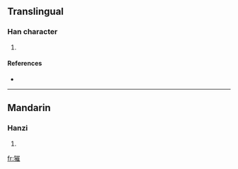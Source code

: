 ==Translingual==

===Han character===
{{Han char|rn=94|rad=犬|as=11|sn=14|four=|canj=大竹山人土 (KHUOG)}}

# {{defn|Han|sort=犬11}}

====References====
* {{Han ref|kx=0718.041|hdz=21365.110|uh=7355|ud=29525}}

----

==Mandarin==

===Hanzi===
{{cmn-hanzi|pin=[[cuī]] ([[cui1]])|wg=ts'ui<sup>1</sup>}}

# {{defn|Mandarin|sort=犬11}}

[[fr:獕]]